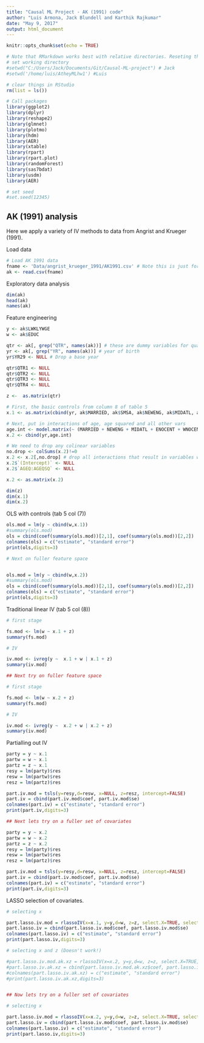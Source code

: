 ```yaml
---
title: "Causal ML Project - AK (1991) code"
author: "Luis Armona, Jack Blundell and Karthik Rajkumar"
date: "May 9, 2017"
output: html_document
---
```


```r
knitr::opts_chunk$set(echo = TRUE)

# Note that RMarkdown works best with relative directories. Reseting the directory in a chunk doesn't reset it for later chunks.
# set working directory
#setwd("C:/Users/Jack/Documents/Git/Causal-ML-project") # Jack
#setwd('/home/luis/AtheyMLhw1') #Luis

# clear things in RStudio
rm(list = ls())

# Call packages
library(ggplot2)
library(dplyr)
library(reshape2)
library(glmnet)
library(plotmo)
library(hdm)
library(AER)
library(xtable)
library(rpart)
library(rpart.plot)
library(randomForest)
library(sas7bdat)
library(usdm)
library(AER)

# set seed
#set.seed(12345)

```

## AK (1991) analysis

Here we apply a variety of IV methods to data from Angrist and Krueger (1991).

Load data

```r

# Load AK 1991 data
fname <- 'Data/angrist_krueger_1991/AK1991.csv' # Note this is just for 1980
ak <- read.csv(fname)


```

Exploratory data analysis

```r

dim(ak)
head(ak)
names(ak)

```

Feature engineering

```r

y <- ak$LWKLYWGE
w <- ak$EDUC

qtr <- ak[, grep("QTR", names(ak))] # these are dummy variables for quarter / year of birth
yr <- ak[, grep("YR", names(ak))] # year of birth
yr$YR29 <- NULL # Drop a base year

qtr$QTR1 <- NULL
qtr$QTR2 <- NULL
qtr$QTR3 <- NULL
qtr$QTR4 <- NULL

z <-  as.matrix(qtr)

# First, the basic controls from column 8 of table 5
x.1 <- as.matrix(cbind(yr, ak$MARRIED, ak$SMSA, ak$NEWENG, ak$MIDATL, ak$ENOCENT, ak$WNOCENT, ak$SOATL, ak$MT, ak$AGEQ, ak$AGEQSQ))

# Next, put in interactions of age, age squared and all other vars
age.int <- model.matrix(~ (MARRIED + NEWENG + MIDATL + ENOCENT + WNOCENT + SOATL + MT + AGEQ + AGEQSQ)^2, data=ak)
x.2 <- cbind(yr,age.int)

# We need to drop any colinear variables
no.drop <- colSums(x.2)!=0
x.2 <- x.2[,no.drop] # drop all interactions that result in variables with all values equal to zero
x.2$`(Intercept)` <- NULL
x.2$`AGEQ:AGEQSQ` <- NULL

x.2 <- as.matrix(x.2)

dim(z)
dim(x.1)
dim(x.2)

```

OLS with controls (tab 5 col (7))

```r

ols.mod = lm(y ~ cbind(w,x.1))
#summary(ols.mod)
ols = cbind(coef(summary(ols.mod))[2,1], coef(summary(ols.mod))[2,2])
colnames(ols) = c("estimate", "standard error")
print(ols,digits=3)

# Next on fuller feature space


ols.mod = lm(y ~ cbind(w,x.2))
#summary(ols.mod)
ols = cbind(coef(summary(ols.mod))[2,1], coef(summary(ols.mod))[2,2])
colnames(ols) = c("estimate", "standard error")
print(ols,digits=3)


```

Traditional linear IV (tab 5 col (8))

```r

# first stage

fs.mod <- lm(w ~ x.1 + z)
summary(fs.mod)

# IV

iv.mod <- ivreg(y ~  x.1 + w | x.1 + z)
summary(iv.mod)

## Next try on fuller feature space

# first stage

fs.mod <- lm(w ~ x.2 + z)
summary(fs.mod)

# IV

iv.mod <- ivreg(y ~  x.2 + w | x.2 + z)
summary(iv.mod)

```

Partialling out IV

```r

party = y ~ x.1
partw = w ~ x.1
partz = z ~ x.1
resy = lm(party)$res
resw = lm(partw)$res
resz = lm(partz)$res

part.iv.mod = tsls(y=resy,d=resw, x=NULL, z=resz, intercept=FALSE)
part.iv = cbind(part.iv.mod$coef, part.iv.mod$se)
colnames(part.iv) = c("estimate", "standard error")
print(part.iv,digits=3)

## Next lets try on a fuller set of covariates

party = y ~ x.2
partw = w ~ x.2
partz = z ~ x.2
resy = lm(party)$res
resw = lm(partw)$res
resz = lm(partz)$res

part.iv.mod = tsls(y=resy,d=resw, x=NULL, z=resz, intercept=FALSE)
part.iv = cbind(part.iv.mod$coef, part.iv.mod$se)
colnames(part.iv) = c("estimate", "standard error")
print(part.iv,digits=3)


```

LASSO selection of covariates.

```r

# selecting x

part.lasso.iv.mod = rlassoIV(x=x.1, y=y,d=w, z=z, select.X=TRUE, select.Z=FALSE) 
part.lasso.iv = cbind(part.lasso.iv.mod$coef, part.lasso.iv.mod$se)
colnames(part.lasso.iv) = c("estimate", "standard error")
print(part.lasso.iv,digits=3)

# selecting x and z (Doesn't work!)

#part.lasso.iv.mod.ak.xz = rlassoIV(x=x.2, y=y,d=w, z=z, select.X=TRUE, select.Z=TRUE) 
#part.lasso.iv.ak.xz = cbind(part.lasso.iv.mod.ak.xz$coef, part.lasso.iv.mod.ak.xz$se)
#colnames(part.lasso.iv.ak.xz) = c("estimate", "standard error")
#print(part.lasso.iv.ak.xz,digits=3)


## Now lets try on a fuller set of covariates

# selecting x

part.lasso.iv.mod = rlassoIV(x=x.2, y=y,d=w, z=z, select.X=TRUE, select.Z=FALSE) 
part.lasso.iv = cbind(part.lasso.iv.mod$coef, part.lasso.iv.mod$se)
colnames(part.lasso.iv) = c("estimate", "standard error")
print(part.lasso.iv,digits=3)


```


